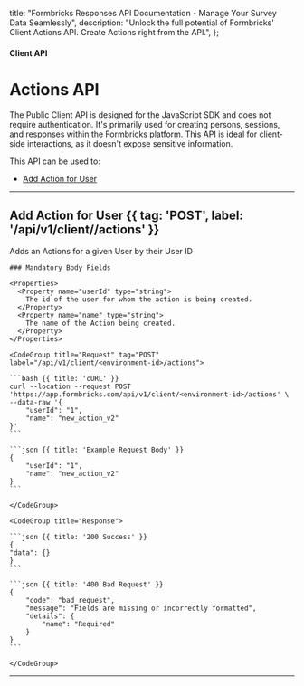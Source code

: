 
  title: "Formbricks Responses API Documentation - Manage Your Survey Data Seamlessly",
  description:
    "Unlock the full potential of Formbricks' Client Actions API. Create Actions right from the API.",
};

#### Client API

# Actions API

The Public Client API is designed for the JavaScript SDK and does not require authentication. It's primarily used for creating persons, sessions, and responses within the Formbricks platform. This API is ideal for client-side interactions, as it doesn't expose sensitive information.

This API can be used to:
- [Add Action for User](#add-action-for-user)


---

## Add Action for User {{ tag: 'POST', label: '/api/v1/client/<environment-id>/actions' }}

Adds an Actions for a given User by their User ID

<Row>
  <Col>

    ### Mandatory Body Fields

    <Properties>
      <Property name="userId" type="string">
        The id of the user for whom the action is being created.
      </Property>
      <Property name="name" type="string">
        The name of the Action being created.
      </Property>
    </Properties>

  </Col>
  <Col sticky>

    <CodeGroup title="Request" tag="POST" label="/api/v1/client/<environment-id>/actions">

    ```bash {{ title: 'cURL' }}
    curl --location --request POST 'https://app.formbricks.com/api/v1/client/<environment-id>/actions' \
    --data-raw '{
        "userId": "1",
        "name": "new_action_v2"
    }'
    ```

    ```json {{ title: 'Example Request Body' }}
    {
        "userId": "1",
        "name": "new_action_v2"
    }
    ```

    </CodeGroup>

    <CodeGroup title="Response">

    ```json {{ title: '200 Success' }}
    {
    "data": {}
    }
    ```

    ```json {{ title: '400 Bad Request' }}
    {
        "code": "bad_request",
        "message": "Fields are missing or incorrectly formatted",
        "details": {
            "name": "Required"
        }
    }
    ```

    </CodeGroup>

  </Col>
</Row>

---

